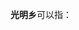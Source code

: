 '''光明乡'''可以指：
{{PRC admin/disambig|22/07/22/201/000|35/04/28/200/000|43/10/21/219/000|51/01/31/201/000|51/32/23/204/000}}
{{disambig|cat=三字中国乡名消歧义}}